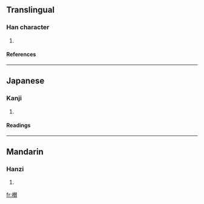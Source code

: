 ==Translingual==
===Han character===
{{Han char|rn=75|rad=木|as=15|sn=19|four=|canj=木手人金 (DQOC)}}
# {{defn|Han|sort=木15}}
====References====
{{Han ref|kx=0560.080|dkj=15801|dj=0949.130|hdz=21311.170|uh=6AD5|ud=27349}}

----
==Japanese==
===Kanji===
{{ja-kanji|grade=|rs=木15}}
# {{defn|Japanese}} 
====Readings====
{{ja-readings|on=[[さん]] (san), [[ざん]] (zan)|kun=[[つえ]] (tsue)}}

----
==Mandarin==
===Hanzi===
{{cmn-hanzi|pin=[[cuán]] (cuan2)|wg=ts'uan<sup>2</sup>}}
# {{defn|Mandarin}}

[[fr:櫕]]